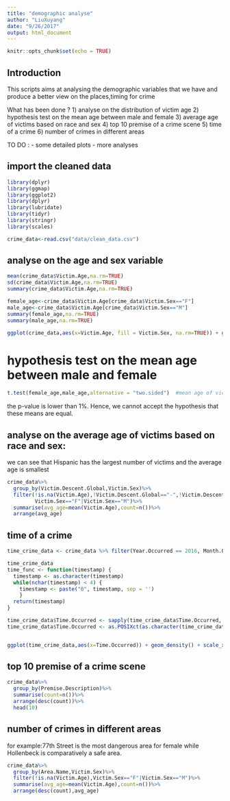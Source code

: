 ```yaml
---
title: "demographic analyse"
author: "LiuXuyang"
date: "9/26/2017"
output: html_document
---
```


```r
knitr::opts_chunk$set(echo = TRUE)
```

## Introduction

This scripts aims at analysing the demographic variables that we have and produce a better view on the places,timing for crime

What has been done ?
1) analyse on the distribution of victim age 
2) hypothesis test on the mean age between male and female
3) average age of victims based on race and sex
4) top 10 premise of a crime scene
5) time of a crime
6) number of crimes in different areas

TO DO :
- some detailed plots
- more analyses





## import the cleaned data

```r
library(dplyr)
library(ggmap)
library(ggplot2)
library(dplyr)
library(lubridate)
library(tidyr)
library(stringr)
library(scales)
```

```r
crime_data<-read.csv("data/clean_data.csv")

```
## analyse on the age and sex variable
```r
mean(crime_data$Victim.Age,na.rm=TRUE)
sd(crime_data$Victim.Age,na.rm=TRUE)
summary(crime_data$Victim.Age,na.rm=TRUE)

female_age<-crime_data$Victim.Age[crime_data$Victim.Sex=="F"]
male_age<-crime_data$Victim.Age[crime_data$Victim.Sex=="M"]
summary(female_age,na.rm=TRUE)
summary(male_age,na.rm=TRUE)

ggplot(crime_data,aes(x=Victim.Age, fill = Victim.Sex, na.rm=TRUE)) + geom_bar()

```

# hypothesis test on the mean age between male and female
```r

t.test(female_age,male_age,alternative = "two.sided")  #mean age of victim is significantly smaller for female

```

the p-value is lower than 1%. Hence, we cannot accept the hypothesis that these means are equal.


## analyse on the average age of victims based on race and sex:
we can see that Hispanic has the largest number of victims and the average age is smallest

```r
crime_data%>%
  group_by(Victim.Descent.Global,Victim.Sex)%>%
  filter(!is.na(Victim.Age),!Victim.Descent.Global=="-",!Victim.Descent.Global=="",
         Victim.Sex=="F"|Victim.Sex=="M")%>%
  summarise(avg_age=mean(Victim.Age),count=n())%>%
  arrange(avg_age)
```
## time of a crime
```r
time_crime_data <- crime_data %>% filter(Year.Occurred == 2016, Month.Occurred == 10)

time_crime_data
time_func <- function(timestamp) {
  timestamp <- as.character(timestamp)
  while(nchar(timestamp) < 4) {
    timestamp <- paste("0", timestamp, sep = '')
    } 
  return(timestamp)
}

time_crime_data$Time.Occurred <- sapply(time_crime_data$Time.Occurred, time_func)
time_crime_data$Time.Occurred <- as.POSIXct(as.character(time_crime_data$Time.Occurred), format="%H%M", origin = "2000-01-01")


ggplot(time_crime_data,aes(x=Time.Occurred)) + geom_density() + scale_x_datetime(breaks = date_breaks("2 hour"), labels=date_format("%H:%M"), name = "Time of the day")

```

## top 10 premise of a crime scene
```r
crime_data%>%
  group_by(Premise.Description)%>%
  summarise(count=n())%>%
  arrange(desc(count))%>%
  head(10)

```


## number of crimes in different areas
for example:77th Street is the most dangerous area for female while Hollenbeck is comparatively a safe area.
```r
crime_data%>%
  group_by(Area.Name,Victim.Sex)%>%
  filter(!is.na(Victim.Age),Victim.Sex=="F"|Victim.Sex=="M")%>%
  summarise(avg_age=mean(Victim.Age),count=n())%>%
  arrange(desc(count),avg_age)

```

